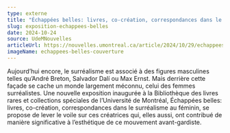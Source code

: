 ```yaml
---
type: externe
title: "Échappées belles: livres, co-création, correspondances dans le surréalisme au féminin"
slug: exposition-echappees-belles
date: 2024-10-24
source: UdeMNouvelles
articleUrl: https://nouvelles.umontreal.ca/article/2024/10/29/echappees-belles-livres-co-creation-correspondances-dans-le-surrealisme-au-feminin/
imageName: echappees-belles-couverture
---
```


Aujourd’hui encore, le surréalisme est associé à des figures masculines telles qu’André Breton, Salvador Dalí ou Max Ernst. Mais derrière cette façade se cache un monde largement méconnu, celui des femmes surréalistes. Une nouvelle exposition inaugurée à la Bibliothèque des livres rares et collections spéciales de l’Université de Montréal, Échappées belles: livres, co-création, correspondances dans le surréalisme au féminin, se propose de lever le voile sur ces créatrices qui, elles aussi, ont contribué de manière significative à l’esthétique de ce mouvement avant-gardiste.